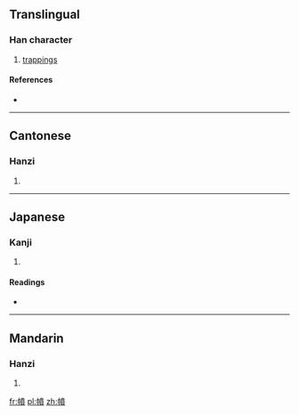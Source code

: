 ==Translingual==

===Han character===
{{Han char|rn=50|rad=巾|as=13|sn=16|four=4028<sub>6</sub>|canj=中月十廿金 (LBJTC)}}

# [[trappings]]

====References====
* {{Han ref|kx=0337.150|dkj=09109|dj=0644.160|hdz=10753.090|uh=5E69|ud=24169|bh=E56E|bd=58734}}

----

==Cantonese==

===Hanzi===
{{yue-hanzi|jyut=|y=fan4}}

# {{defn|lang=yue|sort=巾13}}

----

==Japanese==

===Kanji===
{{ja-kanji|grade=|rs=巾13}}

# {{defn|lang=ja|sort=巾13}}

====Readings====
* {{ja-readings|on=[[ふん]] (fun), [[ぶん]] (bun), [[ひ]] (hi)|kun=[[くつわのかざり]] (kutsuwanokazari)}}

----

==Mandarin==

===Hanzi===
{{cmn-hanzi|pin=[[fén]] ([[fen2]]), [[měng]] ([[meng3]])|wg=fen<sup>2</sup>, meng<sup>3</sup>}}

# {{defn|lang=cmn|sort=巾13}}

[[fr:幩]]
[[pl:幩]]
[[zh:幩]]